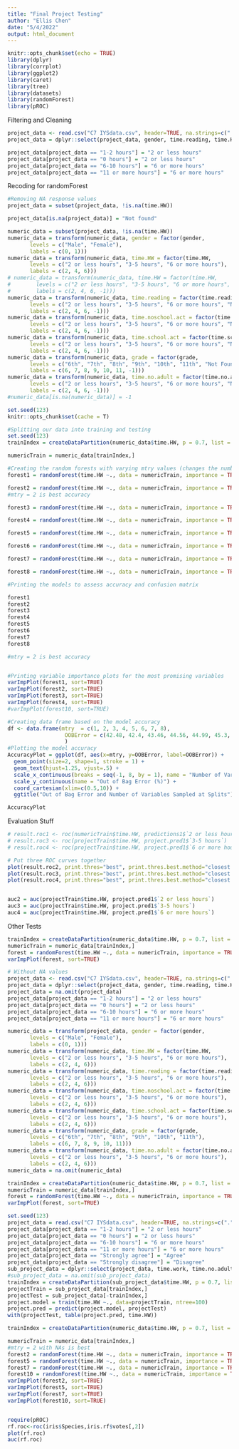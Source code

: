 ```yaml
---
title: "Final Project Testing"
author: "Ellis Chen"
date: "5/4/2022"
output: html_document
---
```


```r
knitr::opts_chunk$set(echo = TRUE)
library(dplyr)
library(corrplot)
library(ggplot2)
library(caret)
library(tree)
library(datasets)
library(randomForest)
library(pROC)
```
Filtering and Cleaning
```r
project_data <- read.csv("C7 IYSdata.csv", header=TRUE, na.strings=c(".","NA", "-1"))
project_data = dplyr::select(project_data, gender, time.reading, time.HW, grade, time.no.adult, time.noschool.act, time.school.act, time.work, time.church)

project_data[project_data == "1-2 hours"] = "2 or less hours"
project_data[project_data == "0 hours"] = "2 or less hours"
project_data[project_data == "6-10 hours"] = "6 or more hours"
project_data[project_data == "11 or more hours"] = "6 or more hours"
```

Recoding for randomForest
```r
#Removing NA response values
project_data = subset(project_data, !is.na(time.HW))

project_data[is.na(project_data)] = "Not found"

numeric_data = subset(project_data, !is.na(time.HW))
numeric_data = transform(numeric_data, gender = factor(gender, 
       levels = c("Male", "Female"),
       labels = c(0, 1)))
numeric_data = transform(numeric_data, time.HW = factor(time.HW,
       levels = c("2 or less hours", "3-5 hours", "6 or more hours"),
       labels = c(2, 4, 6)))
# numeric_data = transform(numeric_data, time.HW = factor(time.HW, 
#        levels = c("2 or less hours", "3-5 hours", "6 or more hours", "Not found"),
#        labels = c(2, 4, 6, -1)))
numeric_data = transform(numeric_data, time.reading = factor(time.reading, 
       levels = c("2 or less hours", "3-5 hours", "6 or more hours", "Not found"),
       labels = c(2, 4, 6, -1)))
numeric_data = transform(numeric_data, time.noschool.act = factor(time.noschool.act, 
       levels = c("2 or less hours", "3-5 hours", "6 or more hours", "Not found"),
       labels = c(2, 4, 6, -1)))
numeric_data = transform(numeric_data, time.school.act = factor(time.school.act, 
       levels = c("2 or less hours", "3-5 hours", "6 or more hours", "Not found"),
       labels = c(2, 4, 6, -1)))
numeric_data = transform(numeric_data, grade = factor(grade, 
       levels = c("6th", "7th", "8th", "9th", "10th", "11th", "Not Found"),
       labels = c(6, 7, 8, 9, 10, 11, -1)))
numeric_data = transform(numeric_data, time.no.adult = factor(time.no.adult, 
       levels = c("2 or less hours", "3-5 hours", "6 or more hours", "Not found"),
       labels = c(2, 4, 6, -1)))
#numeric_data[is.na(numeric_data)] = -1
```

```r
set.seed(123)
knitr::opts_chunk$set(cache = T)

#Splitting our data into training and testing
set.seed(123)
trainIndex = createDataPartition(numeric_data$time.HW, p = 0.7, list = FALSE, times=1)

numericTrain = numeric_data[trainIndex,]

#Creating the random forests with varying mtry values (changes the number of variables at the split)
forest1 = randomForest(time.HW ~., data = numericTrain, importance = TRUE, ntree = 1000, mtry = 1, do.trace = TRUE, set.seed(123))

forest2 = randomForest(time.HW ~., data = numericTrain, importance = TRUE, ntree = 1000, mtry = 2, do.trace = TRUE, set.seed(123))
#mtry = 2 is best accuracy 

forest3 = randomForest(time.HW ~., data = numericTrain, importance = TRUE, ntree = 1000, mtry = 3, do.trace = TRUE, set.seed(123))

forest4 = randomForest(time.HW ~., data = numericTrain, importance = TRUE, ntree = 1000, mtry = 4, do.trace = TRUE, set.seed(123))

forest5 = randomForest(time.HW ~., data = numericTrain, importance = TRUE, ntree = 1000, mtry = 5, do.trace = TRUE, set.seed(123))

forest6 = randomForest(time.HW ~., data = numericTrain, importance = TRUE, ntree = 1000, mtry = 6, do.trace = TRUE, set.seed(123))

forest7 = randomForest(time.HW ~., data = numericTrain, importance = TRUE, ntree = 1000, mtry = 7, do.trace = TRUE, set.seed(123))

forest8 = randomForest(time.HW ~., data = numericTrain, importance = TRUE, ntree = 1000, mtry = 8, do.trace = TRUE, set.seed(123))

#Printing the models to assess accuracy and confusion matrix

forest1
forest2
forest3
forest4
forest5
forest6
forest7
forest8

#mtry = 2 is best accuracy 


#Printing variable importance plots for the most promising variables
varImpPlot(forest1, sort=TRUE)
varImpPlot(forest2, sort=TRUE)
varImpPlot(forest3, sort=TRUE)
varImpPlot(forest4, sort=TRUE)
#varImpPlot(forest10, sort=TRUE)

#Creating data frame based on the model accuracy
df <- data.frame(mtry  = c(1, 2, 3, 4, 5, 6, 7, 8),
                  OOBError = c(42.48, 42.4, 43.46, 44.56, 44.99, 45.3, 45.26, 46.16)
                  )
#Plotting the model accuracy
AccuracyPlot = ggplot(df, aes(x=mtry, y=OOBError, label=OOBError)) +
  geom_point(size=2, shape=1, stroke = 1) +
  geom_text(hjust=1.25, vjust=.5) +
  scale_x_continuous(breaks = seq(-1, 8, by = 1), name = "Number of Variables") +
  scale_y_continuous(name = "Out of Bag Error (%)") +
  coord_cartesian(xlim=c(0.5,10)) +
  ggtitle("Out of Bag Error and Number of Variables Sampled at Splits") 

AccuracyPlot
```
Evaluation Stuff
```r
# result.roc1 <- roc(numericTrain$time.HW, predictions1$`2 or less hours`)
# result.roc3 <- roc(projectTrain$time.HW, project.pred1$`3-5 hours`)
# result.roc4 <- roc(projectTrain$time.HW, project.pred1$`6 or more hours`)

# Put three ROC curves together
plot(result.roc2, print.thres="best", print.thres.best.method="closest.topleft", main = "two or less hours")
plot(result.roc3, print.thres="best", print.thres.best.method="closest.topleft", main = "3-5 hours prediction")
plot(result.roc4, print.thres="best", print.thres.best.method="closest.topleft", main = "six or more hours prediction")


auc2 = auc(projectTrain$time.HW, project.pred1$`2 or less hours`)
auc3 = auc(projectTrain$time.HW, project.pred1$`3-5 hours`)
auc4 = auc(projectTrain$time.HW, project.pred1$`6 or more hours`)
```

Other Tests
```r
trainIndex = createDataPartition(numeric_data$time.HW, p = 0.7, list = FALSE, times=1)
numericTrain = numeric_data[trainIndex,]
forest = randomForest(time.HW ~., data = numericTrain, importance = TRUE, ntree = 100, mtry = 2, do.trace = TRUE)
varImpPlot(forest, sort=TRUE)
```

```r
# Without NA values
project_data <- read.csv("C7 IYSdata.csv", header=TRUE, na.strings=c(".","NA"))
project_data = dplyr::select(project_data, gender, time.reading, time.HW, grade, time.no.adult, time.noschool.act, time.school.act, time.work, time.church)
project_data = na.omit(project_data)
project_data[project_data == "1-2 hours"] = "2 or less hours"
project_data[project_data == "0 hours"] = "2 or less hours"
project_data[project_data == "6-10 hours"] = "6 or more hours"
project_data[project_data == "11 or more hours"] = "6 or more hours"
```

```r
numeric_data = transform(project_data, gender = factor(gender, 
       levels = c("Male", "Female"),
       labels = c(0, 1)))
numeric_data = transform(numeric_data, time.HW = factor(time.HW, 
       levels = c("2 or less hours", "3-5 hours", "6 or more hours"),
       labels = c(2, 4, 6)))
numeric_data = transform(numeric_data, time.reading = factor(time.reading, 
       levels = c("2 or less hours", "3-5 hours", "6 or more hours"),
       labels = c(2, 4, 6)))
numeric_data = transform(numeric_data, time.noschool.act = factor(time.noschool.act, 
       levels = c("2 or less hours", "3-5 hours", "6 or more hours"),
       labels = c(2, 4, 6)))
numeric_data = transform(numeric_data, time.school.act = factor(time.school.act, 
       levels = c("2 or less hours", "3-5 hours", "6 or more hours"),
       labels = c(2, 4, 6)))
numeric_data = transform(numeric_data, grade = factor(grade, 
       levels = c("6th", "7th", "8th", "9th", "10th", "11th"),
       labels = c(6, 7, 8, 9, 10, 11)))
numeric_data = transform(numeric_data, time.no.adult = factor(time.no.adult, 
       levels = c("2 or less hours", "3-5 hours", "6 or more hours"),
       labels = c(2, 4, 6)))
numeric_data = na.omit(numeric_data)
```

```r
trainIndex = createDataPartition(numeric_data$time.HW, p = 0.7, list = FALSE, times=1)
numericTrain = numeric_data[trainIndex,]
forest = randomForest(time.HW ~., data = numericTrain, importance = TRUE, ntree = 1000, mtry = 2, do.trace = TRUE)
varImpPlot(forest, sort=TRUE)
```


```R
set.seed(123)
project_data = read.csv("C7 IYSdata.csv", header=TRUE, na.strings=c(".","NA"))
project_data[project_data == "1-2 hours"] = "2 or less hours"
project_data[project_data == "0 hours"] = "2 or less hours"
project_data[project_data == "6-10 hours"] = "6 or more hours"
project_data[project_data == "11 or more hours"] = "6 or more hours"
project_data[project_data == "Strongly agree"] = "Agree"
project_data[project_data == "Strongly disagree"] = "Disagree"
sub_project_data = dplyr::select(project_data, time.work, time.no.adult, time.friend, time.school.act, time.reading, time.church, time.excersize, time.HW)
#sub_project_data = na.omit(sub_project_data)
trainIndex = createDataPartition(sub_project_data$time.HW, p = 0.7, list = FALSE, times=1)
projectTrain = sub_project_data[trainIndex,]
projectTest = sub_project_data[-trainIndex,]
project.model = train(time.HW ~., data=projectTrain, ntree=100)
project.pred = predict(project.model, projectTest)
with(projectTest, table(project.pred, time.HW))
```

```r
trainIndex = createDataPartition(numeric_data$time.HW, p = 0.7, list = FALSE, times=1)

numericTrain = numeric_data[trainIndex,]
#mtry = 2 with NAs is best
forest2 = randomForest(time.HW ~., data = numericTrain, importance = TRUE, ntree = 1000, mtry = 2, do.trace = TRUE)
forest5 = randomForest(time.HW ~., data = numericTrain, importance = TRUE, ntree = 1000, mtry = 5, do.trace = TRUE)
forest7 = randomForest(time.HW ~., data = numericTrain, importance = TRUE, ntree = 1000, mtry = 7, do.trace = TRUE)
forest10 = randomForest(time.HW ~., data = numericTrain, importance = TRUE, ntree = 1000, mtry = 10, do.trace = TRUE)
varImpPlot(forest2, sort=TRUE)
varImpPlot(forest5, sort=TRUE)
varImpPlot(forest7, sort=TRUE)
varImpPlot(forest10, sort=TRUE)


require(pROC)
rf.roc<-roc(iris$Species,iris.rf$votes[,2])
plot(rf.roc)
auc(rf.roc)
```

